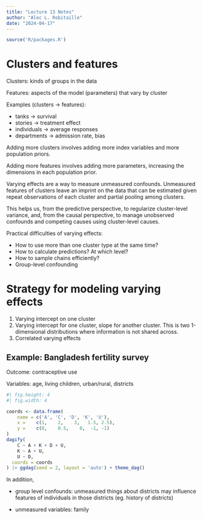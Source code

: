 ```yaml
---
title: "Lecture 13 Notes"
author: "Alec L. Robitaille"
date: "2024-04-17"
---
```


```r
source('R/packages.R')
```


# Clusters and features

Clusters: kinds of groups in the data

Features: aspects of the model (parameters) that vary by cluster

Examples (clusters -> features): 

- tanks -> survival
- stories -> treatment effect
- individuals -> average responses
- departments -> admission rate, bias


Adding more clusters involves adding more index variables and more population
priors.

Adding more features involves adding more parameters, increasing the dimensions
in each population prior.


Varying effects are a way to measure unmeasured confounds. Unmeasured features
of clusters leave an imprint on the data that can be estimated given
repeat observations of each cluster and partial pooling among clusters. 

This helps us, from the predictive perspective, to regularize cluster-level 
variance, and, from the causal perspective, to manage unobserved confounds
and competing causes using cluster-level causes. 

Practical difficulties of varying effects:

- How to use more than one cluster type at the same time?
- How to calculate predictions? At which level?
- How to sample chains efficiently?
- Group-level confounding


# Strategy for modeling varying effects 

1. Varying intercept on one cluster
1. Varying intercept for one cluster, slope for another cluster. This
is two 1-dimensional distributions where information is not shared across. 
1. Correlated varying effects


## Example: Bangladesh fertility survey

Outcome: contraceptive use

Variables: age, living children, urban/rural, districts

```r
#| fig.height: 4
#| fig.width: 4 

coords <- data.frame(
	name = c('A', 'C', 'D', 'K', 'U'),
	x =    c(1,    2,    3,   1.5, 2.5),
	y =    c(0,    0.5,    0,  -1, -1)
)
dagify(
	C ~ A + K + D + U,
	K ~ A + U,
	U ~ D,
  coords = coords
) |> ggdag(seed = 2, layout = 'auto') + theme_dag()
```



In addition,

- group level confounds: unmeasured things about districts may influence features
of individuals in those districts (eg. history of districts)

- unmeasured variables: family
